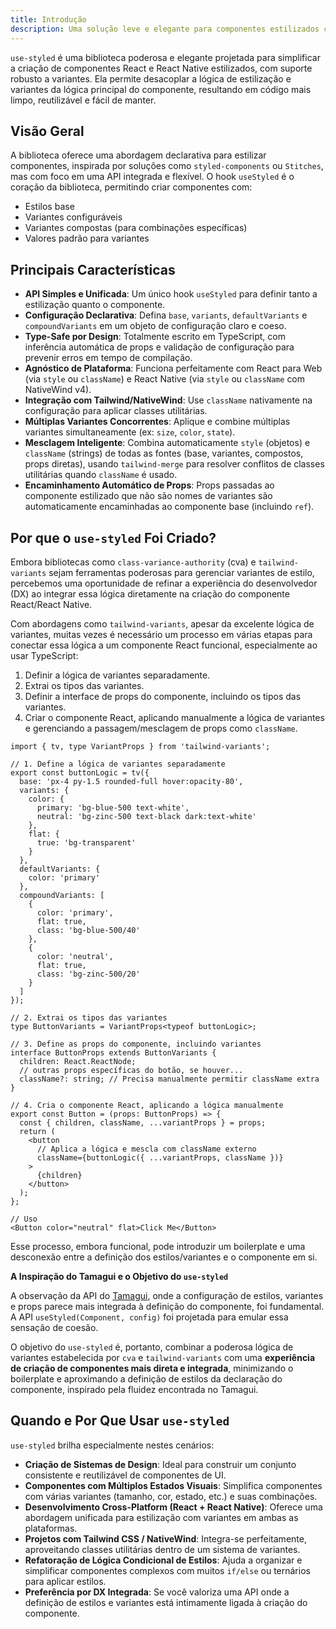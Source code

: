 ```yaml
---
title: Introdução
description: Uma solução leve e elegante para componentes estilizados com suporte a variantes em React e React Native.
---
```


`use-styled` é uma biblioteca poderosa e elegante projetada para simplificar a criação de componentes React e React Native estilizados, com suporte robusto a variantes. Ela permite desacoplar a lógica de estilização e variantes da lógica principal do componente, resultando em código mais limpo, reutilizável e fácil de manter.

## Visão Geral

A biblioteca oferece uma abordagem declarativa para estilizar componentes, inspirada por soluções como `styled-components` ou `Stitches`, mas com foco em uma API integrada e flexível. O hook `useStyled` é o coração da biblioteca, permitindo criar componentes com:

-   Estilos base
-   Variantes configuráveis
-   Variantes compostas (para combinações específicas)
-   Valores padrão para variantes

## Principais Características

-   **API Simples e Unificada**: Um único hook `useStyled` para definir tanto a estilização quanto o componente.
-   **Configuração Declarativa**: Defina `base`, `variants`, `defaultVariants` e `compoundVariants` em um objeto de configuração claro e coeso.
-   **Type-Safe por Design**: Totalmente escrito em TypeScript, com inferência automática de props e validação de configuração para prevenir erros em tempo de compilação.
-   **Agnóstico de Plataforma**: Funciona perfeitamente com React para Web (via `style` ou `className`) e React Native (via `style` ou `className` com NativeWind v4).
-   **Integração com Tailwind/NativeWind**: Use `className` nativamente na configuração para aplicar classes utilitárias.
-   **Múltiplas Variantes Concorrentes**: Aplique e combine múltiplas variantes simultaneamente (ex: `size`, `color`, `state`).
-   **Mesclagem Inteligente**: Combina automaticamente `style` (objetos) e `className` (strings) de todas as fontes (base, variantes, compostos, props diretas), usando `tailwind-merge` para resolver conflitos de classes utilitárias quando `className` é usado.
-   **Encaminhamento Automático de Props**: Props passadas ao componente estilizado que não são nomes de variantes são automaticamente encaminhadas ao componente base (incluindo `ref`).

## Por que o `use-styled` Foi Criado?

Embora bibliotecas como `class-variance-authority` (cva) e `tailwind-variants` sejam ferramentas poderosas para gerenciar variantes de estilo, percebemos uma oportunidade de refinar a experiência do desenvolvedor (DX) ao integrar essa lógica diretamente na criação do componente React/React Native.

Com abordagens como `tailwind-variants`, apesar da excelente lógica de variantes, muitas vezes é necessário um processo em várias etapas para conectar essa lógica a um componente React funcional, especialmente ao usar TypeScript:

1.  Definir a lógica de variantes separadamente.
2.  Extrai os tipos das variantes.
3.  Definir a interface de props do componente, incluindo os tipos das variantes.
4.  Criar o componente React, aplicando manualmente a lógica de variantes e gerenciando a passagem/mesclagem de props como `className`.


```tsx
import { tv, type VariantProps } from 'tailwind-variants';
 
// 1. Define a lógica de variantes separadamente
export const buttonLogic = tv({
  base: 'px-4 py-1.5 rounded-full hover:opacity-80',
  variants: {
    color: {
      primary: 'bg-blue-500 text-white',
      neutral: 'bg-zinc-500 text-black dark:text-white'
    },
    flat: {
      true: 'bg-transparent'
    }
  },
  defaultVariants: {
    color: 'primary'
  },
  compoundVariants: [
    {
      color: 'primary',
      flat: true,
      class: 'bg-blue-500/40'
    },
    {
      color: 'neutral',
      flat: true,
      class: 'bg-zinc-500/20'
    }
  ]
});
 
// 2. Extrai os tipos das variantes
type ButtonVariants = VariantProps<typeof buttonLogic>;
 
// 3. Define as props do componente, incluindo variantes
interface ButtonProps extends ButtonVariants {
  children: React.ReactNode;
  // outras props específicas do botão, se houver...
  className?: string; // Precisa manualmente permitir className extra
}
 
// 4. Cria o componente React, aplicando a lógica manualmente
export const Button = (props: ButtonProps) => {
  const { children, className, ...variantProps } = props;
  return (
    <button 
      // Aplica a lógica e mescla com className externo
      className={buttonLogic({ ...variantProps, className })}
    >
      {children}
    </button>
  );
};

// Uso
<Button color="neutral" flat>Click Me</Button>
```

Esse processo, embora funcional, pode introduzir um boilerplate e uma desconexão entre a definição dos estilos/variantes e o componente em si.

**A Inspiração do Tamagui e o Objetivo do `use-styled`**

A observação da API do [Tamagui](https://tamagui.dev/), onde a configuração de estilos, variantes e props parece mais integrada à definição do componente, foi fundamental. A API `useStyled(Component, config)` foi projetada para emular essa sensação de coesão.

O objetivo do `use-styled` é, portanto, combinar a poderosa lógica de variantes estabelecida por `cva` e `tailwind-variants` com uma **experiência de criação de componentes mais direta e integrada**, minimizando o boilerplate e aproximando a definição de estilos da declaração do componente, inspirado pela fluidez encontrada no Tamagui.

## Quando e Por Que Usar `use-styled`

`use-styled` brilha especialmente nestes cenários:

-   **Criação de Sistemas de Design**: Ideal para construir um conjunto consistente e reutilizável de componentes de UI.
-   **Componentes com Múltiplos Estados Visuais**: Simplifica componentes com várias variantes (tamanho, cor, estado, etc.) e suas combinações.
-   **Desenvolvimento Cross-Platform (React + React Native)**: Oferece uma abordagem unificada para estilização com variantes em ambas as plataformas.
-   **Projetos com Tailwind CSS / NativeWind**: Integra-se perfeitamente, aproveitando classes utilitárias dentro de um sistema de variantes.
-   **Refatoração de Lógica Condicional de Estilos**: Ajuda a organizar e simplificar componentes complexos com muitos `if/else` ou ternários para aplicar estilos.
-   **Preferência por DX Integrada**: Se você valoriza uma API onde a definição de estilos e variantes está intimamente ligada à criação do componente.